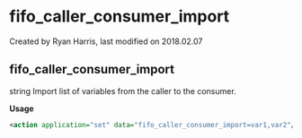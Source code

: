 
# fifo_caller_consumer_import 

 Created by  Ryan Harris, last modified on 2018.02.07

## fifo_caller_consumer_import

string Import list of variables from the caller to the consumer.

**Usage**

```xml
<action application="set" data="fifo_caller_consumer_import=var1,var2"/>
```


